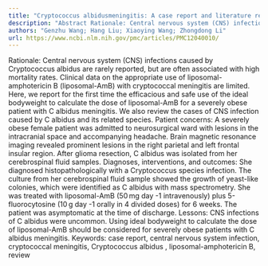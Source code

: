 ```yaml
---
title: "Cryptococcus albidusmeningitis: A case report and literature review"
description: "Abstract Rationale: Central nervous system (CNS) infections caused by Cryptococcus albidus are rarely reported, but are often associated with high mortality rates. Clinical data on the appropriate use..."
authors: "Genzhu Wang; Hang Liu; Xiaoying Wang; Zhongdong Li"
url: https://www.ncbi.nlm.nih.gov/pmc/articles/PMC12040010/
---
```


Rationale: Central nervous system (CNS) infections caused by Cryptococcus albidus are rarely reported, but are often associated with high mortality rates. Clinical data on the appropriate use of liposomal-amphotericin B (liposomal-AmB) with cryptococcal meningitis are limited. Here, we report for the first time the efficacious and safe use of the ideal bodyweight to calculate the dose of liposomal-AmB for a severely obese patient with C albidus meningitis. We also review the cases of CNS infection caused by C albidus and its related species. Patient concerns: A severely obese female patient was admitted to neurosurgical ward with lesions in the intracranial space and accompanying headache. Brain magnetic resonance imaging revealed prominent lesions in the right parietal and left frontal insular region. After glioma resection, C albidus was isolated from her cerebrospinal fluid samples. Diagnoses, interventions, and outcomes: She diagnosed histopathologically with a Cryptococcus species infection. The culture from her cerebrospinal fluid sample showed the growth of yeast-like colonies, which were identified as C albidus with mass spectrometry. She was treated with liposomal-AmB (50 mg day -1 intravenously) plus 5-fluorocytosine (10 g day -1 orally in 4 divided doses) for 6 weeks. The patient was asymptomatic at the time of discharge. Lessons: CNS infections of C albidus were uncommon. Using ideal bodyweight to calculate the dose of liposomal-AmB should be considered for severely obese patients with C albidus meningitis. Keywords: case report, central nervous system infection, cryptococcal meningitis, Cryptococcus albidus , liposomal-amphotericin B, review
